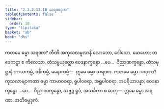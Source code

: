 ```yaml
---
title: "2.3.2.13.18 သရဏဒုက"
tableOfContents: false
sidebar:
  order: 10
type: "tipitaka"
basket: "ab"
book: "dhs"
---
```



<DynamicBreadcrumb />

<Division number="1301" book="dhs">

<Paragraph number="2002" book="dhs">
ကတမေ ဓမ္မာ သရဏာ? တီဏိ အကုသလမူလာနိ လောဘော, ဒေါသော, မောဟော; တဒေကဋ္ဌာ စ ကိလေသာ, တံသမ္ပယုတ္တော ဝေဒနာက္ခန္ဓော …ပေ…  ဝိညာဏက္ခန္ဓော, တံသမုဋ္ဌာနံ ကာယကမ္မံ, ဝစီကမ္မံ, မနောကမ္မံ—  ဣမေ ဓမ္မာ သရဏာ.
</Paragraph>

</Division>
<Division number="1302" book="dhs">

<Paragraph number="2003" book="dhs">
ကတမေ ဓမ္မာ အရဏာ? ကုသလာဗျာကတာ ဓမ္မာ ကာမာဝစရာ, ရူပါဝစရာ, အရူပါဝစရာ, အပရိယာပန္နာ; ဝေဒနာက္ခန္ဓော …ပေ…  ဝိညာဏက္ခန္ဓော, သဗ္ဗဉ္စ ရူပံ, အသင်္ခတာ စ ဓာတု—  ဣမေ ဓမ္မာ အရဏာ.

</Paragraph>
</Division>

<Paragraph number="2004" type="center" book="dhs">
အဘိဓမ္မဒုကံ.
</Paragraph>